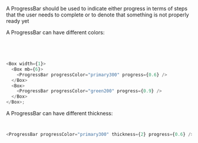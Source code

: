 A ProgressBar should be used to indicate either progress in terms of steps that the user
needs to complete or to denote that something is not properly ready yet

A ProgressBar can have different colors:

```typescript jsx




<Box width={1}>
  <Box mb={6}>
    <ProgressBar progressColor="primary300" progress={0.6} />
  </Box>
  <Box>
    <ProgressBar progressColor="green200" progress={0.9} />
  </Box>
</Box>;
```

A ProgressBar can have different thickness:

```typescript jsx


<ProgressBar progressColor="primary300" thickness={2} progress={0.6} />;
```
